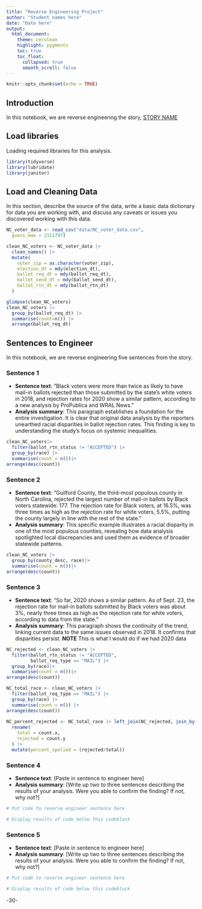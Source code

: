 ```yaml
---
title: "Reverse Engineering Project"
author: "Student names here"
date: "Date here"
output:
  html_document:
    theme: cerulean
    highlight: pygments
    toc: true
    toc_float:
      collapsed: true
      smooth_scroll: false
---
```


```r
knitr::opts_chunk$set(echo = TRUE)
```

## Introduction 

In this notebook, we are reverse engineering the story, [STORY NAME](STORY URL)

## Load libraries

Loading required libraries for this analysis.

```r
library(tidyverse)
library(lubridate)
library(janitor)
```

## Load and Cleaning Data

In this section, describe the source of the data, write a basic data dictionary for data you are working with, and discuss any caveats or issues you discovered working with this data. 

```r
NC_voter_data <- read_csv("data/NC_voter_data.csv",
  guess_max = 2111797)
```

```r
clean_NC_voters <- NC_voter_data |>
  clean_names() |>
  mutate(
    voter_zip = as.character(voter_zip),
    election_dt = mdy(election_dt),
    ballot_req_dt = mdy(ballot_req_dt),
    ballot_send_dt = mdy(ballot_send_dt),
    ballot_rtn_dt = mdy(ballot_rtn_dt)
  ) 
```

```r
glimpse(clean_NC_voters)
clean_NC_voters |>
  group_by(ballot_req_dt) |>
  summarise(count=n()) |>
  arrange(ballot_req_dt)
```



## Sentences to Engineer
In this notebook, we are reverse engineering five sentences from the story.

### Sentence 1

* **Sentence text**: “Black voters were more than twice as likely to have mail-in ballots rejected than those submitted by the state’s white voters in 2018, and rejection rates for 2020 show a similar pattern, according to a new analysis by ProPublica and WRAL News.” 
* **Analysis summary**: This paragraph establishes a foundation for the entire investigation. It is clear that original data analysis by the reporters unearthed racial disparities in ballot rejection rates. This finding is key to understanding the study's focus on systemic inequalities.

```r
clean_NC_voters|>
  filter(ballot_rtn_status != "ACCEPTED") |>
  group_by(race) |>
  summarise(count = n())|>
arrange(desc(count))
```

### Sentence 2

* **Sentence text**: “Guilford County, the third-most populous county in North Carolina, rejected the largest number of mail-in ballots by Black voters statewide: 177. The rejection rate for Black voters, at 16.5%, was three times as high as the rejection rate for white voters, 5.5%, putting the county largely in line with the rest of the state.” 
* **Analysis summary**: This specific example illustrates a racial disparity in one of the most populous counties, revealing how data analysis spotlighted local discrepancies and used them as evidence of broader statewide patterns.


```r
clean_NC_voters |>
  group_by(county_desc, race)|>
  summarise(count = n())|>
arrange(desc(count))
```

### Sentence 3

* **Sentence text**: “So far, 2020 shows a similar pattern. As of Sept. 23, the rejection rate for mail-in ballots submitted by Black voters was about 3%, nearly three times as high as the rejection rate for white voters, according to data from the state.” 
* **Analysis summary**: This paragraph shows the continuity of the trend, linking current data to the same issues observed in 2018. It confirms that disparities persist.
**NOTE** This is what I would do if we had 2020 data


```r
NC_rejected <- clean_NC_voters |>
  filter(ballot_rtn_status != "ACCEPTED",
         ballot_req_type == "MAIL") |>
  group_by(race)|>
  summarise(count = n())|>
arrange(desc(count))

NC_total_race <- clean_NC_voters |>
  filter(ballot_req_type == "MAIL") |>
  group_by(race) |>
  summarise(count = n()) |>
arrange(desc(count))
  
NC_percent_rejected <- NC_total_race |> left_join(NC_rejected, join_by(race)) |>
  rename(
    total = count.x,
    rejected = count.y
  ) |>
  mutate(percent_spolied = (rejected/total))
```

### Sentence 4

* **Sentence text**: [Paste in sentence to engineer here]
* **Analysis summary**: [Write up two to three sentences describing the results of your analysis.  Were you able to confirm the finding? If not, why not?]

```r
# Put code to reverse engineer sentence here

# Display results of code below this codeblock

```

### Sentence 5

* **Sentence text**: [Paste in sentence to engineer here]
* **Analysis summary**: [Write up two to three sentences describing the results of your analysis.  Were you able to confirm the finding? If not, why not?]

```r
# Put code to reverse engineer sentence here

# Display results of code below this codeblock

```

-30-